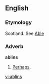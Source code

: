 ==English==

===Etymology===
Scotland. See [[Able]]

===Adverb===
'''ablins'''

# [[Perhaps]].

[[vi:ablins]]